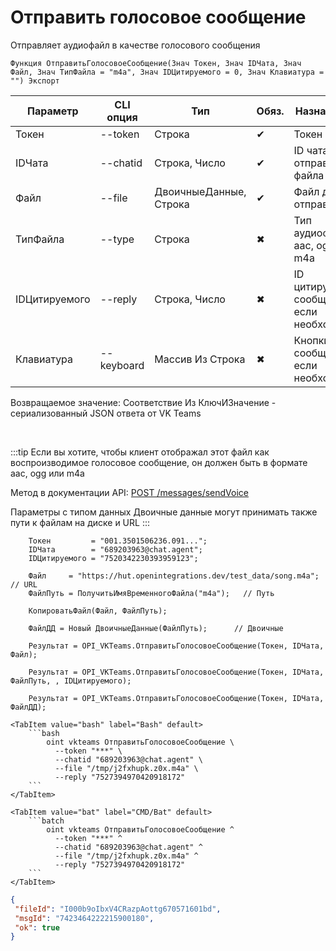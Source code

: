 ﻿---
sidebar_position: 3
description: Отправить голосовое сообщение и другие функции для работы с VKTeams в Открытом пакете интеграций - бесплатной open-source библиотеке интеграций для 1С:Предприятие 8, OneScript и CLI
keywords: [1C, 1С, 1С:Предприятие, 1С:Предприятие 8.3, API, Интеграция, Сервисы, Обмен, OneScript, CLI, VKTeams]
---


# Отправить голосовое сообщение
 Отправляет аудиофайл в качестве голосового сообщения



`Функция ОтправитьГолосовоеСообщение(Знач Токен, Знач IDЧата, Знач Файл, Знач ТипФайла = "m4a", Знач IDЦитируемого = 0, Знач Клавиатура = "") Экспорт`

  | Параметр | CLI опция | Тип | Обяз. | Назначение |
  |-|-|-|-|-|
  | Токен | --token | Строка | &#x2714; | Токен бота |
  | IDЧата | --chatid | Строка, Число | &#x2714; | ID чата для отправки файла |
  | Файл | --file | ДвоичныеДанные, Строка | &#x2714; | Файл для отправки |
  | ТипФайла | --type | Строка | &#x2716; | Тип аудиофайла: aac, ogg или m4a |
  | IDЦитируемого | --reply | Строка, Число | &#x2716; | ID цитируемого сообщения, если необходимо |
  | Клавиатура | --keyboard | Массив Из Строка | &#x2716; | Кнопки к сообщению, если необходимо |

  
  Возвращаемое значение:   Соответствие Из КлючИЗначение - сериализованный JSON ответа от VK Teams

<br/>

:::tip
Если вы хотите, чтобы клиент отображал этот файл как воспроизводимое голосовое сообщение, он должен быть в формате aac, ogg или m4a

Метод в документации API: [POST /messages/sendVoice](https://teams.vk.com/botapi/#/messages/post_messages_sendVoice)

Параметры с типом данных Двоичные данные могут принимать также пути к файлам на диске и URL
:::
<br/>



```bsl title="Пример использования для 1С:Предприятие/OneScript"
    Токен         = "001.3501506236.091...";
    IDЧата        = "689203963@chat.agent";
    IDЦитируемого = "7520342230393959123";

    Файл     = "https://hut.openintegrations.dev/test_data/song.m4a";        // URL
    ФайлПуть = ПолучитьИмяВременногоФайла("m4a");   // Путь

    КопироватьФайл(Файл, ФайлПуть);

    ФайлДД = Новый ДвоичныеДанные(ФайлПуть);      // Двоичные

    Результат = OPI_VKTeams.ОтправитьГолосовоеСообщение(Токен, IDЧата, Файл);

    Результат = OPI_VKTeams.ОтправитьГолосовоеСообщение(Токен, IDЧата, ФайлПуть, , IDЦитируемого);

    Результат = OPI_VKTeams.ОтправитьГолосовоеСообщение(Токен, IDЧата, ФайлДД);
```
    

 <Tabs>
  
    <TabItem value="bash" label="Bash" default>
        ```bash
            oint vkteams ОтправитьГолосовоеСообщение \
              --token "***" \
              --chatid "689203963@chat.agent" \
              --file "/tmp/j2fxhupk.z0x.m4a" \
              --reply "7527394970420918172"
        ```
    </TabItem>
  
    <TabItem value="bat" label="CMD/Bat" default>
        ```batch
            oint vkteams ОтправитьГолосовоеСообщение ^
              --token "***" ^
              --chatid "689203963@chat.agent" ^
              --file "/tmp/j2fxhupk.z0x.m4a" ^
              --reply "7527394970420918172"
        ```
    </TabItem>
</Tabs>


```json title="Результат"
{
 "fileId": "I000b9oIbxV4CRazpAottg670571601bd",
 "msgId": "7423464222215900180",
 "ok": true
}
```

